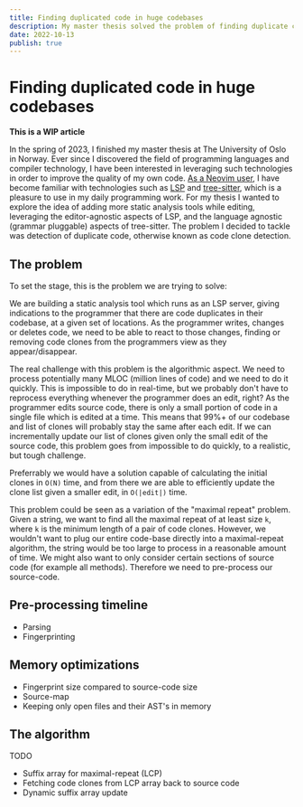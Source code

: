 ```yaml
---
title: Finding duplicated code in huge codebases
description: My master thesis solved the problem of finding duplicate code quickly in your IDE
date: 2022-10-13
publish: true
---
```



# Finding duplicated code in huge codebases

**This is a WIP article**

In the spring of 2023, I finished my master thesis at The University of Oslo in Norway.
Ever since I discovered the field of programming languages and compiler technology, I have
been interested in leveraging such technologies in order to improve the quality of my own
code. [As a Neovim user](/blog/posts/modernvim), I have become familiar with technologies
such as [LSP](https://microsoft.github.io/language-server-protocol/) and
[tree-sitter](https://tree-sitter.github.io/tree-sitter/), which is a pleasure to use in
my daily programming work. For my thesis I wanted to explore the idea of adding more
static analysis tools while editing, leveraging the editor-agnostic aspects of LSP, and
the language agnostic (grammar pluggable) aspects of tree-sitter. The problem I decided to
tackle was detection of duplicate code, otherwise known as code clone detection.

## The problem

To set the stage, this is the problem we are trying to solve:

We are building a static analysis tool which runs as an LSP server, giving indications to
the programmer that there are code duplicates in their codebase, at a given set of
locations. As the programmer writes, changes or deletes code, we need to be able to react to
those changes, finding or removing code clones from the programmers view as they appear/disappear.

The real challenge with this problem is the algorithmic aspect. We need to process
potentially many MLOC (million lines of code) and we need to do it quickly. This is
impossible to do in real-time, but we probably don't have to reprocess everything whenever
the programmer does an edit, right? As the programmer edits source code, there is only a
small portion of code in a single file which is edited at a time. This means that 99%+ of
our codebase and list of clones will probably stay the same after each edit. If we can
incrementally update our list of clones given only the small edit of the source code, this
problem goes from impossible to do quickly, to a realistic, but tough challenge.

Preferrably we would have a solution capable of calculating the initial clones in
`O(N)` time, and from there we are able to efficiently update the clone list given a
smaller edit, in `O(|edit|)` time.

This problem could be seen as a variation of the "maximal repeat" problem. Given a string,
we want to find all the maximal repeat of at least size `k`, where `k` is the minimum
length of a pair of code clones. However, we wouldn't want to plug our entire code-base
directly into a maximal-repeat algorithm, the string would be too large to process in a
reasonable amount of time. We might also want to only consider certain sections of source
code (for example all methods). Therefore we need to pre-process our source-code.

## Pre-processing timeline

- Parsing
- Fingerprinting

## Memory optimizations

- Fingerprint size compared to source-code size
- Source-map
- Keeping only open files and their AST's in memory

## The algorithm

TODO

- Suffix array for maximal-repeat (LCP)
- Fetching code clones from LCP array back to source code
- Dynamic suffix array update

